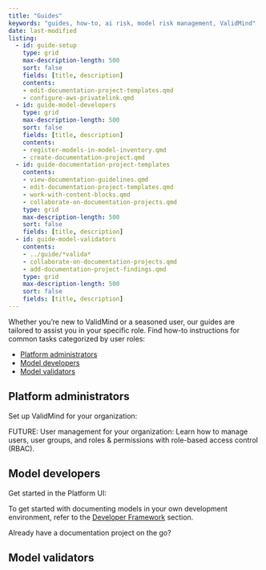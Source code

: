 ```yaml
---
title: "Guides"
keywords: "guides, how-to, ai risk, model risk management, ValidMind"
date: last-modified
listing:
  - id: guide-setup
    type: grid
    max-description-length: 500
    sort: false
    fields: [title, description]
    contents: 
    - edit-documentation-project-templates.qmd
    - configure-aws-privatelink.qmd
  - id: guide-model-developers
    type: grid
    max-description-length: 500
    sort: false
    fields: [title, description]
    contents: 
    - register-models-in-model-inventory.qmd
    - create-documentation-project.qmd
  - id: guide-documentation-project-templates
    contents: 
    - view-documentation-guidelines.qmd
    - edit-documentation-project-templates.qmd
    - work-with-content-blocks.qmd
    - collaborate-on-documentation-projects.qmd
    type: grid
    max-description-length: 500
    sort: false
    fields: [title, description]
  - id: guide-model-validators
    contents: 
    - ../guide/*valida*
    - collaborate-on-documentation-projects.qmd
    - add-documentation-project-findings.qmd
    type: grid
    max-description-length: 500
    sort: false
    fields: [title, description]
---
```


<!--- 
listing:
  - id: guide-documentation-project-templates
    contents: "../guide/*documentation-project-templates**"
    type: grid
    max-description-length: 250
    fields: [title, description]
  - id: model-validation
    type: grid
    contents: "../tests/model_validation/**"
    max-description-length: 250
    fields: [title, description]
  - id: guide-documentation-projects
    contents: "../tests/prompt_validation/**"
    type: grid
    max-description-length: 250
    fields: [title, description]  
--->

Whether you're new to ValidMind or a seasoned user, our guides are tailored to assist you in your specific role. Find how-to instructions for common tasks categorized by user roles:

- [Platform administrators](#platform-administrators)
- [Model developers](#model-developers)
- [Model validators](#model-validators)

## Platform administrators

Set up ValidMind for your organization:

:::{#guide-setup}
:::

FUTURE: User management for your organization: Learn how to manage users, user groups, and roles & permissions with role-based access control (RBAC).

## Model developers 

Get started in the Platform UI:

:::{#guide-model-developers}
:::

To get started with documenting models in your own development environment, refer to the [Developer Framework](get-started-developer-framework.qmd) section. 

Already have a documentation project on the go?  

:::{#guide-documentation-project-templates}
:::

:::{#guide-documentation-projects}
:::



## Model validators

:::{#guide-validation-reports}
:::
